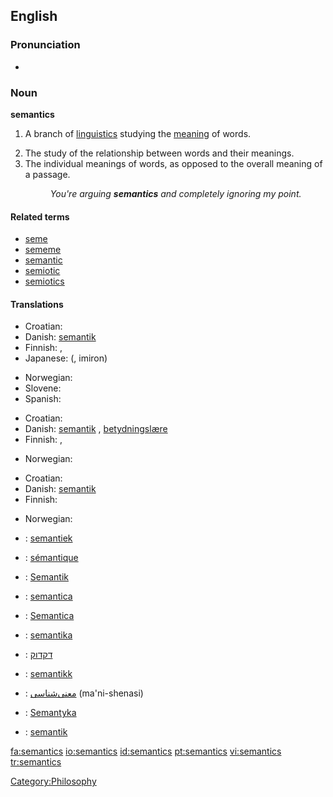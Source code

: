 {{wikipedia}}
==English==

===Pronunciation===
*{{IPA|/sɪˈmæntɪks/}}

===Noun===
'''semantics'''  <!--plural only, right? Yes-Wonderfool-->

# {{linguistics}} A branch of [[linguistics]] studying the [[meaning]] of words.
# The study of the relationship between words and their meanings.
# The individual meanings of words, as opposed to the overall meaning of a passage.
#: ''You're arguing '''semantics''' and completely ignoring my point.''

====Related terms====
* [[seme]]
* [[sememe]]
* [[semantic]]
* [[semiotic]]
* [[semiotics]]

====Translations====
{{trans-top|the science of the meaning of words}}
* Croatian: {{t-|hr|semantika|f}}
* Danish: [[semantik]] {{c}}
* Finnish: {{t-|fi|semantiikka}}, {{t-|fi|merkitysoppi}}
* Japanese: {{JAchar|[[意味論]]}} ({{JAchar|[[いみろん]]}}, imiron)
{{trans-mid}}
* Norwegian: {{t+|no|semantikk|m}}
* Slovene: {{t+|sl|pomenoslovje|n}}
* Spanish: {{t+|es|semántica|f}}
{{trans-bottom}}

{{trans-top|study of the relationship between words and their meanings}}
* Croatian: {{t-|hr|semantika|f}}
* Danish: [[semantik]] {{c}}, [[betydningslære]] {{c}}
* Finnish: {{t-|fi|semantiikka}}, {{t-|fi|merkitysoppi}}
{{trans-mid}}
* Norwegian: {{t+|no|semantikk|m}}
{{trans-bottom}}

{{trans-top|individual meanings of words}}
* Croatian: {{t-|hr|semantika|f}}
* Danish: [[semantik]] {{c}}
* Finnish: {{t-|fi|semantiikka}}
{{trans-mid}}
* Norwegian: {{t+|no|semantikk|m}}
{{trans-bottom}}

{{checktrans-top}}
*{{ttbc|Dutch}}: [[semantiek]] {{f}}
*{{ttbc|French}}: [[sémantique]] {{f}}
*{{ttbc|German}}: [[Semantik]] {{f}}
*{{ttbc|Interlingua}}: [[semantica]]
*{{ttbc|Italian}}: [[Semantica]] {{f}}
*{{ttbc|Lithuanian}}: [[semantika]] {{f}}
*{{ttbc|Hebrew}}: [[דקדוק]]
*{{ttbc|Norwegian}}: [[semantikk]] {{c}}
*{{ttbc|Persian}}: [[معنی‌شناسی]] (ma'ni-shenasi)
*{{ttbc|Polish}}: [[Semantyka]] {{f}}
*{{ttbc|Swedish}}: [[semantik]] {{c}}
{{trans-bottom}}

[[Category:Philosophy]]

[[fa:semantics]]
[[io:semantics]]
[[id:semantics]]
[[pt:semantics]]
[[vi:semantics]]
[[tr:semantics]]